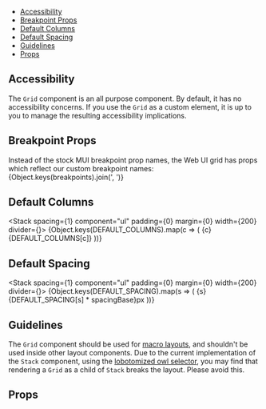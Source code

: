 



<Meta of={Stories} />

<DocsHeader componentName="Grid" stories={Stories} themeProviderRequired />

<Canvas of={Stories.GridStory} sourceState="none" />

- [Accessibility](#accessibility)
- [Breakpoint Props](#breakpoint-props)
- [Default Columns](#default-columns)
- [Default Spacing](#default-spacing)
- [Guidelines](#guidelines)
- [Props](#props)

## Accessibility

The `Grid` component is an all purpose component. By default, it has no
accessibility concerns. If you use the `Grid` as a custom element, it is up to
you to manage the resulting accessibility implications.

## Breakpoint Props

Instead of the stock MUI breakpoint prop names, the Web UI grid has props which
reflect our custom breakpoint names: {Object.keys(breakpoints).join(', ')}

## Default Columns

<Stack spacing={1} component="ul" padding={0} margin={0} width={200} divider={<Divider />}>
  {Object.keys(DEFAULT_COLUMNS).map(c => (
    <Box component="li" display="flex" justifyContent="space-between">
      <Text variant="body" component="span">
        {c}
      </Text>
      <Text variant="body" component="span">
        {DEFAULT_COLUMNS[c]}
      </Text>
    </Box>
  ))}
</Stack>

## Default Spacing

<Stack spacing={1} component="ul" padding={0} margin={0} width={200} divider={<Divider />}>
  {Object.keys(DEFAULT_SPACING).map(s => (
    <Box component="li" display="flex" justifyContent="space-between">
      <Text variant="body" component="span">
        {s}
      </Text>
      <Text variant="body" component="span">
        {DEFAULT_SPACING[s] * spacingBase}px
      </Text>
    </Box>
  ))}
</Stack>

## Guidelines

The `Grid` component should be used for [macro layouts](https://web.dev/learn/design/macro-layouts/),
and shouldn't be used inside other layout components. Due to the current implementation of the
`Stack` component, using the [lobotomized owl selector](https://alistapart.com/article/axiomatic-css-and-lobotomized-owls/),
you may find that rendering a `Grid` as a child of `Stack` breaks the layout.
Please avoid this.

## Props

<ArgTypes of={Stories} />
